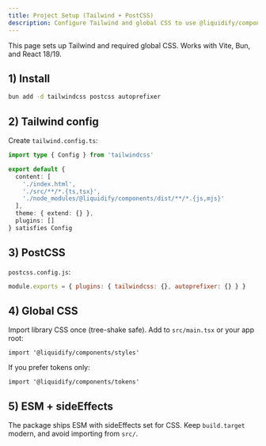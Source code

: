 ```yaml
---
title: Project Setup (Tailwind + PostCSS)
description: Configure Tailwind and global CSS to use @liquidify/components.
---
```


This page sets up Tailwind and required global CSS. Works with Vite, Bun, and React 18/19.

## 1) Install

```bash
bun add -d tailwindcss postcss autoprefixer
```

## 2) Tailwind config

Create `tailwind.config.ts`:

```ts
import type { Config } from 'tailwindcss'

export default {
  content: [
    './index.html',
    './src/**/*.{ts,tsx}',
    './node_modules/@liquidify/components/dist/**/*.{js,mjs}'
  ],
  theme: { extend: {} },
  plugins: []
} satisfies Config
```

## 3) PostCSS

`postcss.config.js`:

```js
module.exports = { plugins: { tailwindcss: {}, autoprefixer: {} } }
```

## 4) Global CSS

Import library CSS once (tree-shake safe). Add to `src/main.tsx` or your app root:

```tsx
import '@liquidify/components/styles'
```

If you prefer tokens only:

```tsx
import '@liquidify/components/tokens'
```

## 5) ESM + sideEffects

The package ships ESM with sideEffects set for CSS. Keep `build.target` modern, and avoid importing from `src/`.
